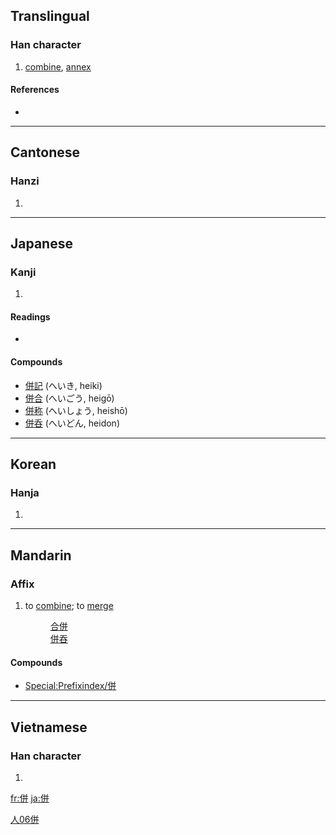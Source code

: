 {{also|倂|并}}
==Translingual==

===Han character===
{{Han char|rn=9|rad=人|as=06|sn=8|four=2824<sub>1</sub>|canj=人廿廿 (OTT)}}

# [[combine]], [[annex]]

====References====
* {{Han ref|kx=0100.220|dkj=00561|dj=0212.170|hdz=10153.030|uh=4F75|ud=20341|bh=A8D6|bd=43222}}

----

==Cantonese==

===Hanzi===
{{yue-hanzi|jyut=|y=ping3}}

# {{defn|Cantonese|sort=人06}}

----

==Japanese==

===Kanji===
{{ja-kanji|grade=c|rs=人06}}

# {{defn|Japanese}}

====Readings====
* {{ja-readings|on=[[へい]] (hei)|kun=[[あわせる]] (awaseru), [[ならぶ]] (narabu), [[しかし]] (shikashi)}}

====Compounds====
* [[併記]] (へいき, heiki)
* [[併合]] (へいごう, heigō)
* [[併称]] (へいしょう, heishō)
* [[併呑]] (へいどん, heidon)

----

==Korean==

===Hanja===
{{ko-hanja|hangeul=병|rv=byeong|mr=pyŏng}}

# {{defn|Korean|sort=人06}}

----

==Mandarin==

===Affix===
{{infl|cmn|affix|traditional||Pinyin|bìng|simplified|并}}

# to [[combine]]; to [[merge]]
#: [[合併]]
#: [[併吞]]

====Compounds====
* [[Special:Prefixindex/併]]

[[Category:zh-tw:Elementary Mandarin|人06併]]

----

==Vietnamese==

===Han character===
{{vi-hantu|[[tính]]|rs=人06}}

# {{defn|Vietnamese|sort=人06}}

[[fr:併]]
[[ja:併]]